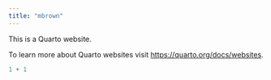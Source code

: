 ```yaml
---
title: "mbrown"
---
```


This is a Quarto website.

To learn more about Quarto websites visit <https://quarto.org/docs/websites>.

```r
1 + 1
```
